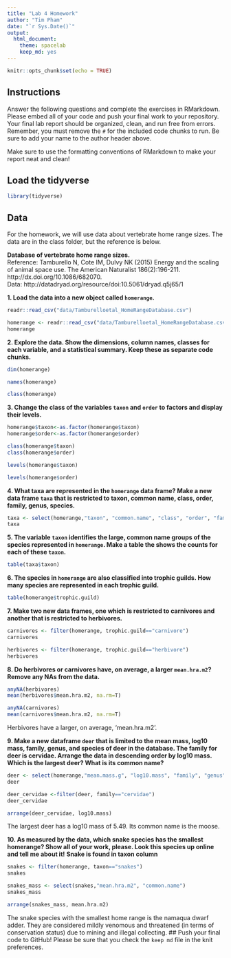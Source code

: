 ```yaml
---
title: "Lab 4 Homework"
author: "Tim Pham"
date: "`r Sys.Date()`"
output:
  html_document: 
    theme: spacelab
    keep_md: yes
---
```


```r
knitr::opts_chunk$set(echo = TRUE)
```

## Instructions
Answer the following questions and complete the exercises in RMarkdown. Please embed all of your code and push your final work to your repository. Your final lab report should be organized, clean, and run free from errors. Remember, you must remove the `#` for the included code chunks to run. Be sure to add your name to the author header above.  

Make sure to use the formatting conventions of RMarkdown to make your report neat and clean!  

## Load the tidyverse
```r
library(tidyverse)
```

## Data
For the homework, we will use data about vertebrate home range sizes. The data are in the class folder, but the reference is below.  

**Database of vertebrate home range sizes.**  
Reference: Tamburello N, Cote IM, Dulvy NK (2015) Energy and the scaling of animal space use. The American Naturalist 186(2):196-211. http://dx.doi.org/10.1086/682070.  
Data: http://datadryad.org/resource/doi:10.5061/dryad.q5j65/1  

**1. Load the data into a new object called `homerange`.**
```r
readr::read_csv("data/Tamburelloetal_HomeRangeDatabase.csv")
```
```r
homerange <- readr::read_csv("data/Tamburelloetal_HomeRangeDatabase.csv")
homerange
```

**2. Explore the data. Show the dimensions, column names, classes for each variable, and a statistical summary. Keep these as separate code chunks.**  
```r
dim(homerange)
```
```r
names(homerange)
```
```r
class(homerange)
```

**3. Change the class of the variables `taxon` and `order` to factors and display their levels.**
```r
homerange$taxon<-as.factor(homerange$taxon)
homerange$order<-as.factor(homerange$order)
```

```r
class(homerange$taxon)
class(homerange$order)
```
```r
levels(homerange$taxon)
```
```r
levels(homerange$order)
```

**4. What taxa are represented in the `homerange` data frame? Make a new data frame `taxa` that is restricted to taxon, common name, class, order, family, genus, species.**  
```r
taxa <- select(homerange,"taxon", "common.name", "class", "order", "family", "genus", "species")
taxa
```

**5. The variable `taxon` identifies the large, common name groups of the species represented in `homerange`. Make a table the shows the counts for each of these `taxon`.**  
```r
table(taxa$taxon)
```

**6. The species in `homerange` are also classified into trophic guilds. How many species are represented in each trophic guild.**  
```r
table(homerange$trophic.guild)
```

**7. Make two new data frames, one which is restricted to carnivores and another that is restricted to herbivores.**  
```r
carnivores <- filter(homerange, trophic.guild=="carnivore")
carnivores
```
```r
herbivores <- filter(homerange, trophic.guild=="herbivore")
herbivores
```

**8. Do herbivores or carnivores have, on average, a larger `mean.hra.m2`? Remove any NAs from the data.**  
```r
anyNA(herbivores)
mean(herbivores$mean.hra.m2, na.rm=T)
```
```r
anyNA(carnivores)
mean(carnivores$mean.hra.m2, na.rm=T)
```
Herbivores have a larger, on average, 'mean.hra.m2'.

**9. Make a new dataframe `deer` that is limited to the mean mass, log10 mass, family, genus, and species of deer in the database. The family for deer is cervidae. Arrange the data in descending order by log10 mass. Which is the largest deer? What is its common name?**  

```r
deer <- select(homerange,"mean.mass.g", "log10.mass", "family", "genus", "species")
deer
```
```r
deer_cervidae <-filter(deer, family=="cervidae")
deer_cervidae
```
```r
arrange(deer_cervidae, log10.mass)
```

The largest deer has a log10 mass of 5.49. Its common name is the moose.

**10. As measured by the data, which snake species has the smallest homerange? Show all of your work, please. Look this species up online and tell me about it!** **Snake is found in taxon column**    
```r
snakes <- filter(homerange, taxon=="snakes")
snakes
```
```r
snakes_mass <- select(snakes,"mean.hra.m2", "common.name")
snakes_mass
```
```r
arrange(snakes_mass, mean.hra.m2)
```
The snake species with the smallest home range is the namaqua dwarf adder. They are considered mildly venomous and threatened (in terms of conservation status) due to mining and illegal collecting.
## Push your final code to GitHub!
Please be sure that you check the `keep md` file in the knit preferences.   